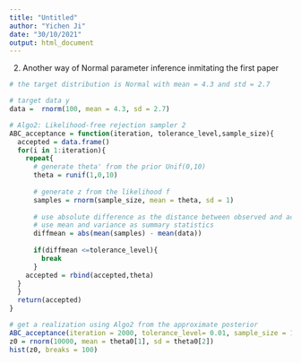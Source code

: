 ---
title: "Untitled"
author: "Yichen Ji"
date: "30/10/2021"
output: html_document
---

2. Another way of Normal parameter inference inmitating the first paper
```{r}
# the target distribution is Normal with mean = 4.3 and std = 2.7

# target data y
data =  rnorm(100, mean = 4.3, sd = 2.7) 

# Algo2: Likelihood-free rejection sampler 2
ABC_acceptance = function(iteration, tolerance_level,sample_size){
  accepted = data.frame()
  for(i in 1:iteration){
    repeat{
      # generate theta' from the prior Unif(0,10)
      theta = runif(1,0,10)
      
      # generate z from the likelihood f
      samples = rnorm(sample_size, mean = theta, sd = 1) 
      
      # use absolute difference as the distance between observed and actual summary statistics
      # use mean and variance as summary statistics
      diffmean = abs(mean(samples) - mean(data))
      
      if(diffmean <=tolerance_level){
        break
      }
    accepted = rbind(accepted,theta)  
  }
  }
  return(accepted)
}
```


```{r}
# get a realization using Algo2 from the approximate posterior
ABC_acceptance(iteration = 2000, tolerance_level= 0.01, sample_size = 1000)
z0 = rnorm(10000, mean = theta0[1], sd = theta0[2])
hist(z0, breaks = 100)
```

